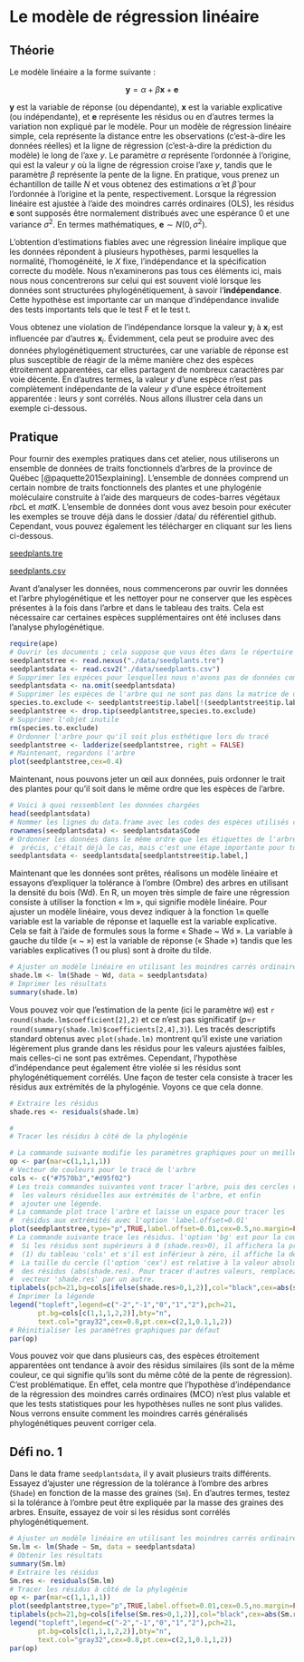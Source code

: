 
# Le modèle de régression linéaire {#linear-regression}

## Théorie

Le modèle linéaire a la forme suivante :

$$\textbf{y} = \alpha + \beta \textbf{x} + \textbf{e}$$

$\textbf{y}$ est la variable de réponse (ou dépendante), $\textbf{x}$ est la variable explicative (ou indépendante), et $\textbf{e}$ représente les résidus ou en d'autres termes la variation non expliqué par le modèle. Pour un modèle de régression linéaire simple, cela représente la distance entre les observations (c'est-à-dire les données réelles) et la ligne de régression (c'est-à-dire la prédiction du modèle) le long de l'axe $y$. Le paramètre $\alpha$ représente l'ordonnée à l'origine, qui est la valeur $y$ où la ligne de régression croise l'axe $y$, tandis que le paramètre $\beta$ représente la pente de la ligne. En pratique, vous prenez un échantillon de taille $N$ et vous obtenez des estimations $\hat{\alpha}$ et $\hat{\beta}$ pour l'ordonnée à l'origine et la pente, respectivement. Lorsque la régression linéaire est ajustée à l'aide des moindres carrés ordinaires (OLS), les résidus $\textbf{e}$ sont supposés être normalement distribués avec une espérance $0$ et une variance $\sigma^2$. En termes mathématiques, $\textbf{e} \sim N(0,\sigma^2)$.

L'obtention d'estimations fiables avec une régression linéaire implique que les données répondent à plusieurs hypothèses, parmi lesquelles la normalité, l'homogénéité, le $X$ fixe, l'indépendance et la spécification correcte du modèle. Nous n'examinerons pas tous ces éléments ici, mais nous nous concentrerons sur celui qui est souvent violé lorsque les données sont structurées phylogénétiquement, à savoir l'**indépendance**. Cette hypothèse est importante car un manque d’indépendance invalide des tests importants tels que le test F et le test t.

Vous obtenez une violation de l'indépendance lorsque la valeur $\textbf{y}_i$ à $\textbf{x}_i$ est influencée par d'autres $\textbf{x}_i$. Évidemment, cela peut se produire avec des données phylogénétiquement structurées, car une variable de réponse est plus susceptible de réagir de la même manière chez des espèces étroitement apparentées, car elles partagent de nombreux caractères par voie décente. En d'autres termes, la valeur $y$ d'une espèce n'est pas complètement indépendante de la valeur $y$ d'une espèce étroitement apparentée : leurs $y$ sont corrélés. Nous allons illustrer cela dans un exemple ci-dessous.


## Pratique

Pour fournir des exemples pratiques dans cet atelier, nous utiliserons un ensemble de données de traits fonctionnels d'arbres de la province de Québec [@paquette2015explaining]. L'ensemble de données comprend un certain nombre de traits fonctionnels des plantes et une phylogénie moléculaire construite à l'aide des marqueurs de codes-barres végétaux *rbc*L et *mat*K. L'ensemble de données dont vous avez besoin pour exécuter les exemples se trouve déjà dans le dossier /data/ du référentiel github. Cependant, vous pouvez également les télécharger en cliquant sur les liens ci-dessous.

[seedplants.tre](https://simjoly.github.io/ComparativeMethods-HalfDayWorkshop/data/seedplants.tre)

[seedplants.csv](https://simjoly.github.io/ComparativeMethods-HalfDayWorkshop/data/seedplants.csv)

Avant d'analyser les données, nous commencerons par ouvrir les données et l'arbre phylogénétique et les nettoyer pour ne conserver que les espèces présentes à la fois dans l'arbre et dans le tableau des traits. Cela est nécessaire car certaines espèces supplémentaires ont été incluses dans l'analyse phylogénétique.

```r
require(ape)
# Ouvrir les documents ; cela suppose que vous êtes dans le répertoire principal du dossier de l'atelier
seedplantstree <- read.nexus("./data/seedplants.tre")
seedplantsdata <- read.csv2("./data/seedplants.csv")
# Supprimer les espèces pour lesquelles nous n'avons pas de données complètes
seedplantsdata <- na.omit(seedplantsdata)
# Supprimer les espèces de l'arbre qui ne sont pas dans la matrice de données
species.to.exclude <- seedplantstree$tip.label[!(seedplantstree$tip.label %in% seedplantsdata$Code)]
seedplantstree <- drop.tip(seedplantstree,species.to.exclude)
# Supprimer l'objet inutile
rm(species.to.exclude)
# Ordonner l'arbre pour qu'il soit plus esthétique lors du tracé
seedplantstree <- ladderize(seedplantstree, right = FALSE)
# Maintenant, regardons l'arbre
plot(seedplantstree,cex=0.4)
```

Maintenant, nous pouvons jeter un œil aux données, puis ordonner le trait des plantes pour qu'il soit dans le même ordre que les espèces de l'arbre.

```r
# Voici à quoi ressemblent les données chargées
head(seedplantsdata)
# Nommer les lignes du data.frame avec les codes des espèces utilisés comme étiquettes d'arbre 
rownames(seedplantsdata) <- seedplantsdata$Code
# Ordonner les données dans le même ordre que les étiquettes de l'arbre. Dans cet exemple 
#  précis, c'était déjà le cas, mais c'est une étape importante pour toute analyse.
seedplantsdata <- seedplantsdata[seedplantstree$tip.label,]
```

Maintenant que les données sont prêtes, réalisons un modèle linéaire et essayons d'expliquer la tolérance à l'ombre (Ombre) des arbres en utilisant la densité du bois (Wd). En R, un moyen très simple de faire une régression consiste à utiliser la fonction « lm », qui signifie modèle linéaire. Pour ajuster un modèle linéaire, vous devez indiquer à la fonction `lm` quelle variable est la variable de réponse et laquelle est la variable explicative. Cela se fait à l'aide de formules sous la forme « Shade ~ Wd ». La variable à gauche du tilde (« ~ ») est la variable de réponse (« Shade ») tandis que les variables explicatives (1 ou plus) sont à droite du tilde.

```r
# Ajuster un modèle linéaire en utilisant les moindres carrés ordinaires (MCO)
shade.lm <- lm(Shade ~ Wd, data = seedplantsdata)
# Imprimer les résultats
summary(shade.lm)
```

Vous pouvez voir que l'estimation de la pente (ici le paramètre `Wd`) est `r round(shade.lm$coefficient[2],2)` et ce n'est pas significatif ($p$=`r round(summary(shade.lm)$coefficients[2,4],3)`). Les tracés descriptifs standard obtenus avec `plot(shade.lm)` montrent qu'il existe une variation légèrement plus grande dans les résidus pour les valeurs ajustées faibles, mais celles-ci ne sont pas extrêmes. Cependant, l'hypothèse d'indépendance peut également être violée si les résidus sont phylogénétiquement corrélés. Une façon de tester cela consiste à tracer les résidus aux extrémités de la phylogénie. Voyons ce que cela donne.

```r
# Extraire les résidus
shade.res <- residuals(shade.lm)

#
# Tracer les résidus à côté de la phylogénie

# La commande suivante modifie les paramètres graphiques pour un meilleur rendu de l'arbre
op <- par(mar=c(1,1,1,1))
# Vecteur de couleurs pour le tracé de l'arbre
cols <- c("#7570b3","#d95f02")
# Les trois commandes suivantes vont tracer l'arbre, puis des cercles reflétant 
#  les valeurs résiduelles aux extrémités de l'arbre, et enfin
#  ajouter une légende.
# La commande plot trace l'arbre et laisse un espace pour tracer les 
#  résidus aux extrémités avec l'option 'label.offset=0.01'
plot(seedplantstree,type="p",TRUE,label.offset=0.01,cex=0.5,no.margin=FALSE)
# La commande suivante trace les résidus. l'option 'bg' est pour la couleur de fond.
#  Si les résidus sont supérieurs à 0 (shade.res>0), il affichera la première couleur
#  (1) du tableau 'cols' et s'il est inférieur à zéro, il affiche la deuxième couleur (2). 
#  La taille du cercle (l'option 'cex') est relative à la valeur absolue 
#  des résidus (abs(shade.res). Pour tracer d'autres valeurs, remplacez simplement le 
#  vecteur 'shade.res' par un autre.
tiplabels(pch=21,bg=cols[ifelse(shade.res>0,1,2)],col="black",cex=abs(shade.res),adj=0.505)
# Imprimer la légende
legend("topleft",legend=c("-2","-1","0","1","2"),pch=21,
       pt.bg=cols[c(1,1,1,2,2)],bty="n",
       text.col="gray32",cex=0.8,pt.cex=c(2,1,0.1,1,2))
# Réinitialiser les paramètres graphiques par défaut
par(op) 
```

Vous pouvez voir que dans plusieurs cas, des espèces étroitement apparentées ont tendance à avoir des résidus similaires (ils sont de la même couleur, ce qui signifie qu'ils sont du même côté de la pente de régression). C'est problématique. En effet, cela montre que l’hypothèse d’indépendance de la régression des moindres carrés ordinaires (MCO) n’est plus valable et que les tests statistiques pour les hypothèses nulles ne sont plus valides. Nous verrons ensuite comment les moindres carrés généralisés phylogénétiques peuvent corriger cela.

## Défi no. 1

Dans le data frame `seedplantsdata`, il y avait plusieurs traits différents. Essayez d'ajuster une régression de la tolérance à l'ombre des arbres (`Shade`) en fonction de la masse des graines (`Sm`). En d'autres termes, testez si la tolérance à l'ombre peut être expliquée par la masse des graines des arbres. Ensuite, essayez de voir si les résidus sont corrélés phylogénétiquement.

```r
# Ajuster un modèle linéaire en utilisant les moindres carrés ordinaires (MCO)
Sm.lm <- lm(Shade ~ Sm, data = seedplantsdata)
# Obtenir les résultats
summary(Sm.lm)
# Extraire les résidus
Sm.res <- residuals(Sm.lm)
# Tracer les résidus à côté de la phylogénie
op <- par(mar=c(1,1,1,1))
plot(seedplantstree,type="p",TRUE,label.offset=0.01,cex=0.5,no.margin=FALSE)
tiplabels(pch=21,bg=cols[ifelse(Sm.res>0,1,2)],col="black",cex=abs(Sm.res),adj=0.505)
legend("topleft",legend=c("-2","-1","0","1","2"),pch=21,
       pt.bg=cols[c(1,1,1,2,2)],bty="n",
       text.col="gray32",cex=0.8,pt.cex=c(2,1,0.1,1,2))
par(op)
```
